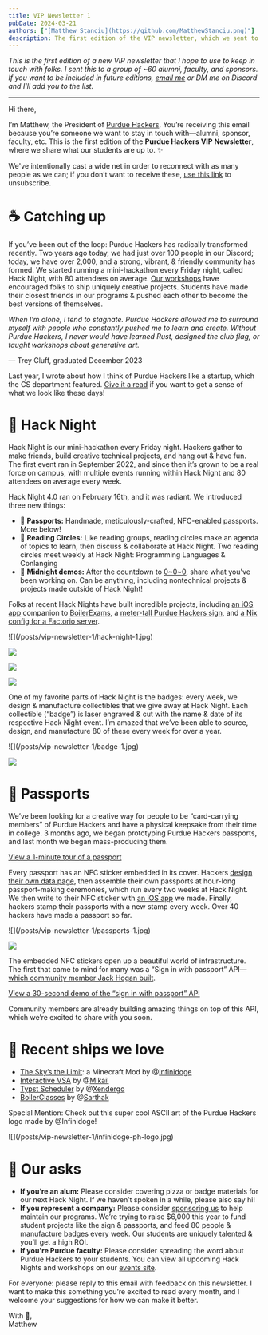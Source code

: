 ```yaml
---
title: VIP Newsletter 1
pubDate: 2024-03-21
authors: ["[Matthew Stanciu](https://github.com/MatthewStanciu.png)"]
description: The first edition of the VIP newsletter, which we sent to alumni, faculty, and sponsors.
---
```


_This is the first edition of a new VIP newsletter that I hope to use to keep in touch with folks. I sent this to a group of ~60 alumni, faculty, and sponsors. If you want to be included in future editions, [email me](mailto:mstanciu@purdue.edu) or DM me on Discord and I'll add you to the list._

---

Hi there,

I’m Matthew, the President of [Purdue Hackers](https://purduehackers.com). You’re receiving this email because you’re someone we want to stay in touch with—alumni, sponsor, faculty, etc. This is the first edition of the **Purdue Hackers VIP Newsletter**, where we share what our students are up to. ✨

We've intentionally cast a wide net in order to reconnect with as many people as we can; if you don’t want to receive these, [use this link](https://forms.gle/G4uwmdcNAsC5QZ6D8) to unsubscribe.

# ☕ Catching up

If you’ve been out of the loop: Purdue Hackers has radically transformed recently. Two years ago today, we had just over 100 people in our Discord; today, we have over 2,000, and a strong, vibrant, & friendly community has formed. We started running a mini-hackathon every Friday night, called Hack Night, with 80 attendees on average. [Our workshops](https://events.purduehackers.com/sound-galaxy-workshop) have encouraged folks to ship uniquely creative projects. Students have made their closest friends in our programs & pushed each other to become the best versions of themselves.

_When I’m alone, I tend to stagnate. Purdue Hackers allowed me to surround myself with people who constantly pushed me to learn and create. Without Purdue Hackers, I never would have learned Rust, designed the club flag, or taught workshops about generative art._

— Trey Cluff, graduated December 2023

Last year, I wrote about how I think of Purdue Hackers like a startup, which the CS department featured. [Give it a read](https://blog.purduehackers.com/posts/college-clubs-are-awesome) if you want to get a sense of what we look like these days!

# 🌛 Hack Night

Hack Night is our mini-hackathon every Friday night. Hackers gather to make friends, build creative technical projects, and hang out & have fun. The first event ran in September 2022, and since then it’s grown to be a real force on campus, with multiple events running within Hack Night and 80 attendees on average every week.

Hack Night 4.0 ran on February 16th, and it was radiant. We introduced three new things:

- 🛂 **Passports:** Handmade, meticulously-crafted, NFC-enabled passports. More below!
- 🌟 **Reading Circles:** Like reading groups, reading circles make an agenda of topics to learn, then discuss & collaborate at Hack Night. Two reading circles meet weekly at Hack Night: Programming Languages & Conlanging
- 🌃 **Midnight demos:** After the countdown to [0\~0\~0](https://blog.purduehackers.com/posts/lightning-time), share what you've been working on. Can be anything, including nontechnical projects & projects made outside of Hack Night!

Folks at recent Hack Nights have built incredible projects, including [an iOS app](https://cdn.sanity.io/images/xqpbdhg6/production/c02db954b452a74f690b6ad12363f5fa32d3ee4c-1280x960.jpg) companion to [BoilerExams](https://www.boilerexams.com/), a [meter-tall Purdue Hackers sign](https://cdn.sanity.io/images/xqpbdhg6/production/43eda5af9f69bf436facade815d31329761448b2-1280x960.jpg), and [a Nix config for a Factorio server](https://github.com/Infinidoge/universe/blob/master/modules/vendored/factorio.nix).

<div className="grid grid-cols-2 gap-2">
![](/posts/vip-newsletter-1/hack-night-1.jpg)

![](/posts/vip-newsletter-1/hack-night-2.jpg)

![](/posts/vip-newsletter-1/hack-night-3.jpg)

![](/posts/vip-newsletter-1/hack-night-4.jpg)

</div>

One of my favorite parts of Hack Night is the badges: every week, we design & manufacture collectibles that we give away at Hack Night. Each collectible (“badge”) is laser engraved & cut with the name & date of its respective Hack Night event. I’m amazed that we’ve been able to source, design, and manufacture 80 of these every week for over a year.

<div className="grid grid-cols-2 gap-2">
![](/posts/vip-newsletter-1/badge-1.jpg)

![](/posts/vip-newsletter-1/badge-2.jpg)

</div>

# 🛂 Passports

We’ve been looking for a creative way for people to be “card-carrying members” of Purdue Hackers and have a physical keepsake from their time in college. 3 months ago, we began prototyping Purdue Hackers passports, and last month we began mass-producing them.

[View a 1-minute tour of a passport](https://youtu.be/AngfUtdNcV8?si=4EdVDwEkVV3D42TB)

Every passport has an NFC sticker embedded in its cover. Hackers [design their own data page](https://passports.purduehackers.com), then assemble their own passports at hour-long passport-making ceremonies, which run every two weeks at Hack Night. We then write to their NFC sticker with [an iOS app](https://github.com/purduehackers/passport-authority) we made. Finally, hackers stamp their passports with a new stamp every week. Over 40 hackers have made a passport so far.

<div className="grid grid-cols-2 gap-2">
![](/posts/vip-newsletter-1/passports-1.jpg)

![](/posts/vip-newsletter-1/passports-2.jpeg)

</div>

The embedded NFC stickers open up a beautiful world of infrastructure. The first that came to mind for many was a “Sign in with passport” API—[which community member Jack Hogan built](https://github.com/purduehackers/id).

[View a 30-second demo of the “sign in with passport” API](https://youtu.be/IXMuO62g0Sk)

Community members are already building amazing things on top of this API, which we’re excited to share with you soon.

# 🚢 Recent ships we love

- [The Sky’s the Limit](https://modrinth.com/mod/the-skys-the-limit): a Minecraft Mod by @[Infinidoge](https://github.com/Infinidoge)
- [Interactive VSA](https://github.com/mkhan45/interactive_vsa) by @[Mikail](https://github.com/mkhan45)
- [Typst Scheduler](https://gitlab.com/hrovnyak/typst-scheduler) by @[Xendergo](https://github.com/Xendergo)
- [BoilerClasses](https://www.reddit.com/r/Purdue/comments/19b3p7u/boilerclasses_update/) by @[Sarthak](https://github.com/knightron0)

Special Mention: Check out this super cool ASCII art of the Purdue Hackers logo made by @Infinidoge!

<div className="w-72">![](/posts/vip-newsletter-1/infinidoge-ph-logo.jpg)</div>

# 📣 Our asks

- **If you’re an alum:** Please consider covering pizza or badge materials for our next Hack Night. If we haven’t spoken in a while, please also say hi!
- **If you represent a company:** Please consider [sponsoring us](https://purduehackers.com/sponsor) to help maintain our programs. We’re trying to raise $6,000 this year to fund student projects like the sign & passports, and feed 80 people & manufacture badges every week. Our students are uniquely talented & you’ll get a high ROI.
- **If you're Purdue faculty:** Please consider spreading the word about Purdue Hackers to your students. You can view all upcoming Hack Nights and workshops on our [events site](https://events.purduehackers.com).

For everyone: please reply to this email with feedback on this newsletter. I want to make this something you’re excited to read every month, and I welcome your suggestions for how we can make it better.

With 💛,<br />
Matthew
